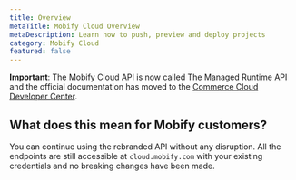 ```yaml
---
title: Overview
metaTitle: Mobify Cloud Overview
metaDescription: Learn how to push, preview and deploy projects
category: Mobify Cloud
featured: false
---
```


<Callout type="warning">

**Important**: The Mobify Cloud API is now called The Managed Runtime API and the official
documentation has moved to the [Commerce Cloud Developer
Center](https://developer.commercecloud.com/s/api-details/a003k00000VzwSvAAJ/commerce-cloud-developer-centermanagedruntime).

</Callout>

## What does this mean for Mobify customers?

You can continue using the rebranded API without any disruption. All the endpoints are still accessible at `cloud.mobify.com` with your existing credentials and no breaking changes have been made.
